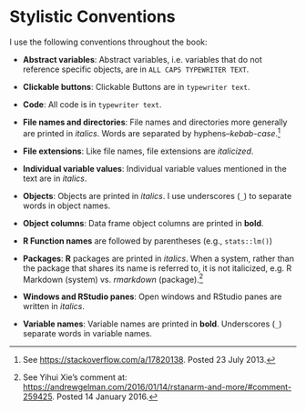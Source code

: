 # Stylistic Conventions {-}

I use the following conventions throughout the book:

-   **Abstract variables**: Abstract variables, i.e. variables that do not
reference specific objects, are in `ALL CAPS TYPEWRITER TEXT`.

-   **Clickable buttons**: Clickable Buttons are in `typewriter text`.

-   **Code**: All code is in `typewriter text`.

-   **File names and directories**: File names and directories more generally are
printed in *italics*. Words are separated by hyphens--*kebab-case*.[^kebab_url]

-   **File extensions**: Like file names, file extensions are *italicized*.

-   **Individual variable values**: Individual variable values mentioned in the
text are in *italics*.

-   **Objects**: Objects are printed in *italics*. I use underscores (`_`) to
separate words in object names.

-   **Object columns**: Data frame object columns are printed in **bold**.

-   **R Function names** are followed by parentheses (e.g., `stats::lm()`)

-   **Packages**: **R** packages are printed in *italics*. When a system, rather than the package that shares its name is referred to, it is not italicized, e.g. R Markdown (system) vs. *rmarkdown* (package).[^system_names]

-   **Windows and RStudio panes**: Open windows and RStudio panes are written in
*italics*.

-   **Variable names**: Variable names are printed in **bold**. Underscores (`_`) separate words in variable names.


[^system_names]: See Yihui Xie's comment at: <https://andrewgelman.com/2016/01/14/rstanarm-and-more/#comment-259425>. Posted 14 January 2016.

[^kebab_url]: See <https://stackoverflow.com/a/17820138>. Posted 23 July 2013.

